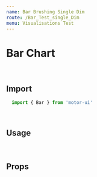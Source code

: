 ```yaml
---
name: Bar Brushing Single Dim
route: /Bar_Test_single_Dim
menu: Visualisations Test
---
```


<h1 style={{ margin: '0px' }}>Bar Chart</h1>

<br />

## Import

```javascript
  import { Bar } from 'motor-ui'
```

<br />

## Usage



<Playground>
<Motor  
  config={{
            host: "localhost",
            secure: false,
            port: 19077,
            prefix: "",
            appId: "fe191278-da6c-444d-a860-0ca05e075b03"
  }}>
       <Bar
        title="Revenue by Product Sub Group"
        subTitle="Revenue figures from the Consumer Sales Qlik Sense application"
        height="50%"
        cols={[
          { qField: "[Product Sub Group Desc]", qLabel: "Product Sub Group" },
          {
            qField: "=Sum( [Sales Quantity]*[Sales Price])",
            qLabel: "Revenue",
          },
        ]}
        barSortOrder={[1,0]}
        showLabels="top"
      />
  </Motor>
</Playground>

<br />

## Props
